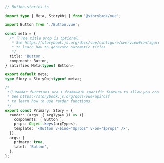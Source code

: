 ```ts
// Button.stories.ts

import type { Meta, StoryObj } from '@storybook/vue';

import Button from './Button.vue';

const meta = {
  /* 👇 The title prop is optional.
   * See https://storybook.js.org/docs/vue/configure/overview#configure-story-loading
   * to learn how to generate automatic titles
   */
  title: 'Button',
  component: Button,
} satisfies Meta<typeof Button>;

export default meta;
type Story = StoryObj<typeof meta>;

/*
 *👇 Render functions are a framework specific feature to allow you control on how the component renders.
 * See https://storybook.js.org/docs/vue/api/csf
 * to learn how to use render functions.
 */
export const Primary: Story = {
  render: (args, { argTypes }) => ({
    components: { Button },
    props: Object.keys(argTypes),
    template: '<Button v-bind="$props" v-on="$props" />',
  }),
  args: {
    primary: true,
    label: 'Button',
  },
};
```
